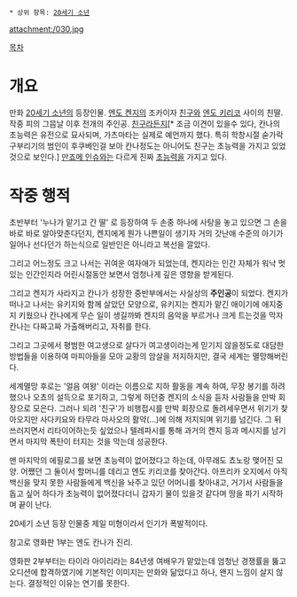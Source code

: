  * 상위 항목: [[20세기 소년]]

attachment:/030.jpg

[[목차]]

= 개요 =

만화 [[20세기 소년]]의 등장인물. [[엔도 켄지]]의 조카이자 [[친구(20세기 소년)|친구]]와 [[엔도 키리코]] 사이의 친딸. 작중 피의 그믐날 이후 전개의 주인공. [[친구]]라든지[* 조금 이견이 있을수 있다, 칸나의 초능력은 유전으로 묘사되며, 가츠마타는 실제로 예언까지 했다. 특히 학창시절 숟가락 구부리기의 범인이 후쿠베인걸 보아 칸나정도는 아니어도 친구는 초능력을 가지고 있었것으로 보인다.] [[만죠메 인슈]]와는 다르게 진짜 [[초능력]]을 가지고 있다. 

= 작중 행적 =

초반부터 '누나가 맡기고 간 딸' 로 등장하여 두 손중 하나에 사탕을 놓고 있으면 그 손을 바로 바로 알아맞춘다던지, 켄지에게 뭔가 나쁜일이 생기자 거의 갓난애 수준의 아기가 일어나 선다던가 하는식으로 일반인은 아니라고 복선을 깔았다.

그리고 어느정도 크고 나서는 귀여운 여자애가 되었는데, 켄지라는 인간 자체가 워낙 멋있는 인간인지라 어린시절동안 보면서 엄청나게 깊은 영향을 받게된다. 

그리고 켄지가 사라지고 칸나가 성장한 중반부에서는 사실상의 '''주인공'''이 되었다. 켄지가 떠나고 나서는 유키지와 함께 살았던 모양으로, 유키지는 켄지가 맡긴 애이기에 애지중지 키웠으나 칸나에게 무슨 일이 생길까봐 켄지의 음악을 부르거나 크게 트는것을 막자 칸나는 다짜고짜 가출해버리고, 자취를 한다.

그리고 그곳에서 평범한 여고생으로 살다가 여고생이라는게 믿기지 않을정도로 대담한 방법들을 이용하여 마피아들을 모아 교황의 암살을 저지하지만, 결국 세계는 멸망해버린다.

세계멸망 후로는 '얼음 여왕' 이라는 이름으로 지하 활동을 계속 하여, 무장 봉기를 하려 했으나 오쵸의 설득으로 포기하고, 그렇게 하던중 켄지의 소식을 듣자 사람들을 만박 회장으로 모은다. 그러나 되려 '친구'가 비행접시를 만박 회장으로 돌려세우면서 위기가 찾아오지만 사다키요와 타무라 마사오의 활약(...)에 의해 저지되며 위기를 넘긴다. 그 뒤 쓰러지면서 리타이어하는듯 싶었으나 텔레파시를 통해 과거의 켄지 등과 메시지를 남기면서 마지막 폭탄이 터지는 것을 막는데 성공한다.

맨 마지막의 에필로그를 보면 초능력이 없어졌다고 하는데, 아무래도 쵸노랑 맺어진 모양. 어쨌던 그 둘이서 할머니를 데리고 엔도 키리코를 찾아간다. 아프리카 오지에서 아직 백신을 맞지 못한 사람들에게 백신을 놔주고 있던 어머니를 찾아내고, 거기서 사람들을 돕고 싶어 하다가 초능력이 없어졌다더니 갑자기 물이 있을것 같다며 땅을 파기 시작하며 끝이 난다.

20세기 소년 등장 인물중 제일 미형이라서 인기가 폭발적이다.

참고로 영화판 1부는 엔도 칸나가 진리.

영화판 2부부터는 타이라 아이리라는 84년생 여배우가 맡았는데 엄청난 경쟁률을 뚫고 오디션에 합격하였기에 기본적인 이미지는 만화와 닮았다고 하나, 왠지 느낌이 살지 않는다. 결정적인 이유는 연기를 못한다.
